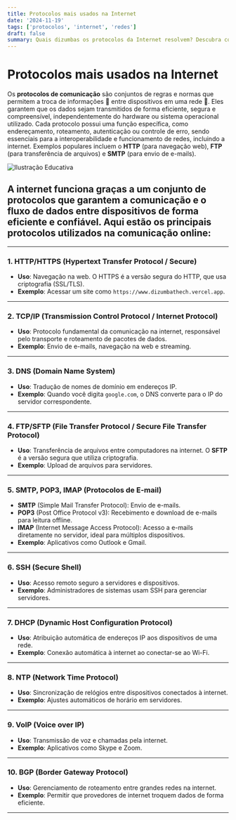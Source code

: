 ```yaml
---
title: Protocolos mais usados na Internet
date: '2024-11-19'
tags: ['protocolos', 'internet', 'redes']
draft: false
summary: Quais dizumbas os protocolos da Internet resolvem? Descubra como funcionam e aprenda soluções práticas neste artigo.
---
```


# Protocolos mais usados na Internet

Os **protocolos de comunicação** são conjuntos de regras e normas que permitem a troca de informações 📑 entre dispositivos em uma rede 📡. Eles garantem que os dados sejam transmitidos de forma eficiente, segura e compreensível, independentemente do hardware ou sistema operacional utilizado. Cada protocolo possui uma função específica, como endereçamento, roteamento, autenticação ou controle de erro, sendo essenciais para a interoperabilidade e funcionamento de redes, incluindo a internet. Exemplos populares incluem o **HTTP** (para navegação web), **FTP** (para transferência de arquivos) e **SMTP** (para envio de e-mails).

![Ilustração Educativa](https://i.ibb.co/qBmwCpN/DALL-E-2024-11-19-17-26-36-An-educational-illustration-showing-the-functioning-of-communication-prot.webp)

## A internet funciona graças a um conjunto de protocolos que garantem a comunicação e o fluxo de dados entre dispositivos de forma eficiente e confiável. Aqui estão os principais protocolos utilizados na comunicação online:

---

### 1. **HTTP/HTTPS (Hypertext Transfer Protocol / Secure)**  
- **Uso**: Navegação na web. O HTTPS é a versão segura do HTTP, que usa criptografia (SSL/TLS).  
- **Exemplo**: Acessar um site como `https://www.dizumbathech.vercel.app`.

---

### 2. **TCP/IP (Transmission Control Protocol / Internet Protocol)**  
- **Uso**: Protocolo fundamental da comunicação na internet, responsável pelo transporte e roteamento de pacotes de dados.  
- **Exemplo**: Envio de e-mails, navegação na web e streaming.

---

### 3. **DNS (Domain Name System)**  
- **Uso**: Tradução de nomes de domínio em endereços IP.  
- **Exemplo**: Quando você digita `google.com`, o DNS converte para o IP do servidor correspondente.

---

### 4. **FTP/SFTP (File Transfer Protocol / Secure File Transfer Protocol)**  
- **Uso**: Transferência de arquivos entre computadores na internet. O **SFTP** é a versão segura que utiliza criptografia.  
- **Exemplo**: Upload de arquivos para servidores.

---

### 5. **SMTP, POP3, IMAP (Protocolos de E-mail)**  
- **SMTP** (Simple Mail Transfer Protocol): Envio de e-mails.  
- **POP3** (Post Office Protocol v3): Recebimento e download de e-mails para leitura offline.  
- **IMAP** (Internet Message Access Protocol): Acesso a e-mails diretamente no servidor, ideal para múltiplos dispositivos.  
- **Exemplo**: Aplicativos como Outlook e Gmail.

---

### 6. **SSH (Secure Shell)**  
- **Uso**: Acesso remoto seguro a servidores e dispositivos.  
- **Exemplo**: Administradores de sistemas usam SSH para gerenciar servidores.

---

### 7. **DHCP (Dynamic Host Configuration Protocol)**  
- **Uso**: Atribuição automática de endereços IP aos dispositivos de uma rede.  
- **Exemplo**: Conexão automática à internet ao conectar-se ao Wi-Fi.

---

### 8. **NTP (Network Time Protocol)**  
- **Uso**: Sincronização de relógios entre dispositivos conectados à internet.  
- **Exemplo**: Ajustes automáticos de horário em servidores.

---

### 9. **VoIP (Voice over IP)**  
- **Uso**: Transmissão de voz e chamadas pela internet.  
- **Exemplo**: Aplicativos como Skype e Zoom.

---

### 10. **BGP (Border Gateway Protocol)**  
- **Uso**: Gerenciamento de roteamento entre grandes redes na internet.  
- **Exemplo**: Permitir que provedores de internet troquem dados de forma eficiente.

---

